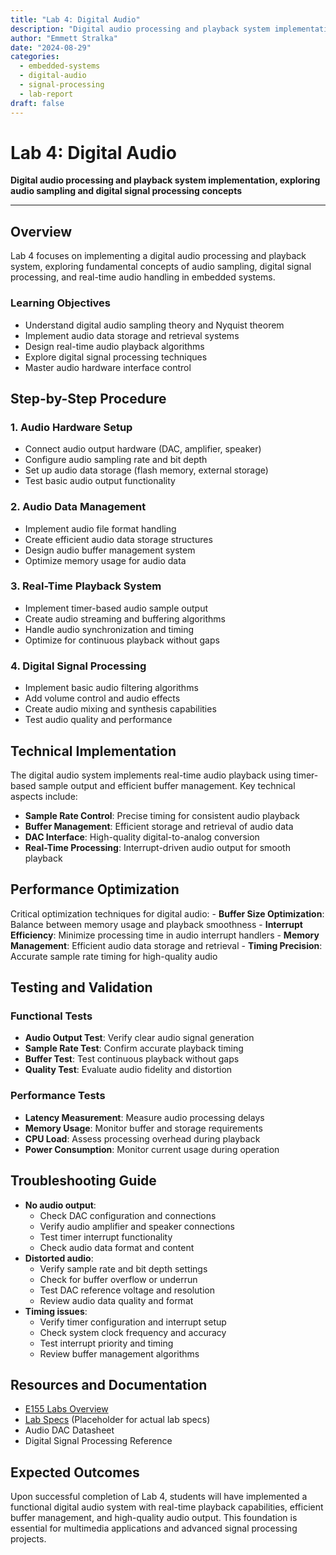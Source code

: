 ```yaml
---
title: "Lab 4: Digital Audio"
description: "Digital audio processing and playback system implementation, exploring audio sampling and digital signal processing concepts"
author: "Emmett Stralka"
date: "2024-08-29"
categories:
  - embedded-systems
  - digital-audio
  - signal-processing
  - lab-report
draft: false
---
```


# Lab 4: Digital Audio

**Digital audio processing and playback system implementation, exploring audio sampling and digital signal processing concepts**

---

## Overview

Lab 4 focuses on implementing a digital audio processing and playback system, exploring fundamental concepts of audio sampling, digital signal processing, and real-time audio handling in embedded systems.

### Learning Objectives
- Understand digital audio sampling theory and Nyquist theorem
- Implement audio data storage and retrieval systems
- Design real-time audio playback algorithms
- Explore digital signal processing techniques
- Master audio hardware interface control

## Step-by-Step Procedure

### 1. Audio Hardware Setup
- Connect audio output hardware (DAC, amplifier, speaker)
- Configure audio sampling rate and bit depth
- Set up audio data storage (flash memory, external storage)
- Test basic audio output functionality

### 2. Audio Data Management
- Implement audio file format handling
- Create efficient audio data storage structures
- Design audio buffer management system
- Optimize memory usage for audio data

### 3. Real-Time Playback System
- Implement timer-based audio sample output
- Create audio streaming and buffering algorithms
- Handle audio synchronization and timing
- Optimize for continuous playback without gaps

### 4. Digital Signal Processing
- Implement basic audio filtering algorithms
- Add volume control and audio effects
- Create audio mixing and synthesis capabilities
- Test audio quality and performance

## Technical Implementation

The digital audio system implements real-time audio playback using timer-based sample output and efficient buffer management. Key technical aspects include:

- **Sample Rate Control**: Precise timing for consistent audio playback
- **Buffer Management**: Efficient storage and retrieval of audio data
- **DAC Interface**: High-quality digital-to-analog conversion
- **Real-Time Processing**: Interrupt-driven audio output for smooth playback

## Performance Optimization

Critical optimization techniques for digital audio:
- **Buffer Size Optimization**: Balance between memory usage and playback smoothness
- **Interrupt Efficiency**: Minimize processing time in audio interrupt handlers
- **Memory Management**: Efficient audio data storage and retrieval
- **Timing Precision**: Accurate sample rate timing for high-quality audio

## Testing and Validation

### Functional Tests
- **Audio Output Test**: Verify clear audio signal generation
- **Sample Rate Test**: Confirm accurate playback timing
- **Buffer Test**: Test continuous playback without gaps
- **Quality Test**: Evaluate audio fidelity and distortion

### Performance Tests
- **Latency Measurement**: Measure audio processing delays
- **Memory Usage**: Monitor buffer and storage requirements
- **CPU Load**: Assess processing overhead during playback
- **Power Consumption**: Monitor current usage during operation

## Troubleshooting Guide

- **No audio output**:
    - Check DAC configuration and connections
    - Verify audio amplifier and speaker connections
    - Test timer interrupt functionality
    - Check audio data format and content
- **Distorted audio**:
    - Verify sample rate and bit depth settings
    - Check for buffer overflow or underrun
    - Test DAC reference voltage and resolution
    - Review audio data quality and format
- **Timing issues**:
    - Verify timer configuration and interrupt setup
    - Check system clock frequency and accuracy
    - Test interrupt priority and timing
    - Review buffer management algorithms

## Resources and Documentation

- [E155 Labs Overview](https://hmc-e155.github.io/lab/)
- [Lab Specs](https://hmc-e155.github.io/lab/lab-specs.html) (Placeholder for actual lab specs)
- Audio DAC Datasheet
- Digital Signal Processing Reference

## Expected Outcomes

Upon successful completion of Lab 4, students will have implemented a functional digital audio system with real-time playback capabilities, efficient buffer management, and high-quality audio output. This foundation is essential for multimedia applications and advanced signal processing projects.